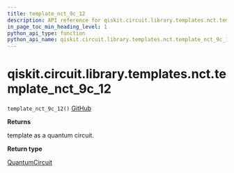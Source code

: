 ```yaml
---
title: template_nct_9c_12
description: API reference for qiskit.circuit.library.templates.nct.template_nct_9c_12
in_page_toc_min_heading_level: 1
python_api_type: function
python_api_name: qiskit.circuit.library.templates.nct.template_nct_9c_12
---
```


# qiskit.circuit.library.templates.nct.template\_nct\_9c\_12

<span id="qiskit.circuit.library.templates.nct.template_nct_9c_12" />

`template_nct_9c_12()` [GitHub](https://github.com/qiskit/qiskit/tree/stable/0.21/qiskit/circuit/library/templates/nct/template_nct_9c_12.py "view source code")

**Returns**

template as a quantum circuit.

**Return type**

[QuantumCircuit](qiskit.circuit.QuantumCircuit "qiskit.circuit.QuantumCircuit")

